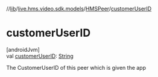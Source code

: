 //[lib](/api-reference/android/v2/home/content)/[live.hms.video.sdk.models](../index)/[HMSPeer](index)/[customerUserID](customer-user-i-d)

# customerUserID

[androidJvm]\
val [customerUserID](customer-user-i-d): [String](https://kotlinlang.org/api/latest/jvm/stdlib/kotlin/-string/index.html)

The CustomerUserID of this peer which is given the app
